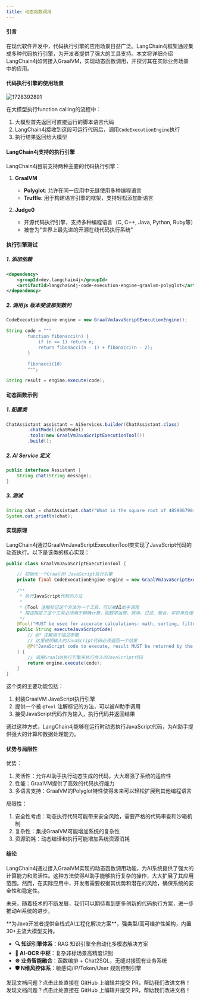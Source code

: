 ```yaml
---
title: 动态函数调用
---
```


#### 引言

在现代软件开发中，代码执行引擎的应用场景日益广泛。LangChain4j框架通过集成多种代码执行引擎，为开发者提供了强大的工具支持。本文将详细介绍LangChain4j如何接入GraalVM，实现动态函数调用，并探讨其在实际业务场景中的应用。

#### 代码执行引擎的使用场景

<img src='https://minio.pigx.top/oss/202410/1728392891.png' alt='1728392891'/>

在大模型执行function calling的流程中：
1. 大模型首先返回可直接运行的脚本语言代码
2. LangChain4j接收到这段可运行代码后，调用`CodeExecutionEngine`执行
3. 执行结果返回给大模型

#### LangChain4j支持的执行引擎

LangChain4j目前支持两种主要的代码执行引擎：

1. **GraalVM**
   - **Polyglot**: 允许在同一应用中无缝使用多种编程语言
   - **Truffle**: 用于构建语言引擎的框架，支持轻松添加新语言

2. **Judge0**  
   - 开源代码执行引擎，支持多种编程语言（C, C++, Java, Python, Ruby等）
   - 被誉为"世界上最先进的开源在线代码执行系统"

#### 执行引擎测试


##### 1. 添加依赖

```xml
<dependency>
    <groupId>dev.langchain4j</groupId>
    <artifactId>langchain4j-code-execution-engine-graalvm-polyglot</artifactId>
</dependency>
```

##### 2. 调用 js 版本斐波那契数列

```java
CodeExecutionEngine engine = new GraalVmJavaScriptExecutionEngine();

String code = """
        function fibonacci(n) {
            if (n <= 1) return n;
            return fibonacci(n - 1) + fibonacci(n - 2);
        }
                        
        fibonacci(10)
        """;

String result = engine.execute(code);
```


#### 动态函数示例

##### 1. 配置类

```java
ChatAssistant assistant = AiServices.builder(ChatAssistant.class)
        .chatModel(chatModel)
        .tools(new GraalVmJavaScriptExecutionTool())
        .build();
```

##### 2. AI Service 定义

```java
public interface Assistant {
    String chat(String message);
}
```

##### 3. 测试

```java
String chat = chatAssistant.chat("What is the square root of 485906798473894056 in scientific notation?");
System.out.println(chat);
```

#### 实现原理

LangChain4j通过GraalVmJavaScriptExecutionTool类实现了JavaScript代码的动态执行。以下是该类的核心实现：

```java
public class GraalVmJavaScriptExecutionTool {

    // 初始化一个GraalVM JavaScript执行引擎
    private final CodeExecutionEngine engine = new GraalVmJavaScriptExecutionEngine();

    /**
     * 执行JavaScript代码的方法
     * 
     * @Tool 注解标记这个方法为一个工具，可以被AI助手调用
     * 描述指定了这个工具必须用于精确计算，如数学运算、排序、过滤、聚合、字符串处理等
     */
    @Tool("MUST be used for accurate calculations: math, sorting, filtering, aggregating, string processing, etc")
    public String executeJavaScriptCode(
        // @P 注解用于描述参数
        // 这里说明输入的JavaScript代码必须返回一个结果
        @P("JavaScript code to execute, result MUST be returned by the code") String code
    ) {
        // 调用GraalVM执行引擎来执行传入的JavaScript代码
        return engine.execute(code);
    }
}
```

这个类的主要功能包括：
1. 封装GraalVM JavaScript执行引擎
2. 提供一个被 `@Tool` 注解标记的方法，可以被AI助手调用
3. 接受JavaScript代码作为输入，执行代码并返回结果

通过这种方式，LangChain4j能够在运行时动态执行JavaScript代码，为AI助手提供强大的计算和数据处理能力。

#### 优势与局限性

优势：
1. 灵活性：允许AI助手执行动态生成的代码，大大增强了系统的适应性
2. 性能：GraalVM提供了高效的代码执行能力
3. 多语言支持：GraalVM的Polyglot特性使得未来可以轻松扩展到其他编程语言

局限性：
1. 安全性考虑：动态执行代码可能带来安全风险，需要严格的代码审查和沙箱机制
2. 复杂性：集成GraalVM可能增加系统的复杂性
3. 资源消耗：动态编译和执行可能增加系统资源消耗

#### 结论

LangChain4j通过接入GraalVM实现的动态函数调用功能，为AI系统提供了强大的计算能力和灵活性。这种方法使得AI助手能够执行复杂的操作，大大扩展了其应用范围。然而，在实际应用中，开发者需要权衡其优势和潜在的风险，确保系统的安全性和稳定性。

未来，随着技术的不断发展，我们可以期待看到更多创新的代码执行方案，进一步推动AI系统的进步。


<Card title="PIG AI应用开发平台 | 适合中大型企业构建自主可控的AI中台" icon="link" href="https://ai.pig4cloud.com">
**为Java开发者提供全栈式AI工程化解决方案**，强类型/高可维护性架构，内置30+主流大模型支持。

- **🔍 知识引擎体系**：RAG 知识引擎全自动化多模态解决方案
- **📝 AI-OCR 中枢**：复杂非标场景高精度识别
- **⚙️ 业务智能融合**：函数编排 + Chat2SQL，无缝对接现有业务系统
- **🛡️ N维风控体系**：敏感词/IP/Token/User 规则控制引擎
</Card>

<Card title="文档有误？请协助编辑" icon="pencil" href="https://github.com/javaai-pig4cloud-com/javaai-docs/edit/main/docs/14动态函数调用.mdx">
  发现文档问题？点击此处直接在 GitHub 上编辑并提交 PR，帮助我们改进文档！
</Card>

<Card title="文档有误？请协助编辑" icon="pencil" href="https://github.com/javaai-pig4cloud-com/javaai-docs/edit/main/docs/14-dynamic-function-calling.mdx">
  发现文档问题？点击此处直接在 GitHub 上编辑并提交 PR，帮助我们改进文档！
</Card>
